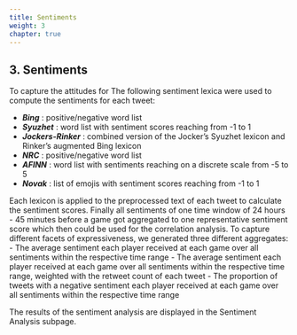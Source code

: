 ```yaml
---
title: Sentiments
weight: 3
chapter: true
---
```


<style>#chapter p {
text-align: justify} #chapter h3 {
text-align: left}
</style>

## 3. Sentiments
To capture the attitudes for 
The following sentiment lexica were used to compute the sentiments for each tweet: 

- **_Bing_** : positive/negative word list 
- **_Syuzhet_** : word list with sentiment scores reaching from -1 to 1 
- **_Jockers-Rinker_** : combined version of the Jocker's Syuzhet lexicon and Rinker's augmented Bing lexicon 
- **_NRC_** : positive/negative word list 
- **_AFINN_** : word list with sentiments reaching on a discrete scale from -5 to 5 
- **_Novak_** : list of emojis with sentiment scores reaching from -1 to 1

Each lexicon is applied to the preprocessed text of each tweet to calculate the sentiment scores. Finally all sentiments of one time window of 24 hours - 45 minutes before a game got aggregated to one representative sentiment score which then could be used for the correlation analysis. To capture different facets of expressiveness, we generated three different aggregates:
- The average sentiment each player received at each game over all sentiments within the respective time range
- The average sentiment each player received at each game over all sentiments within the respective time range, weighted with the retweet count of each tweet
- The proportion of tweets with a negative sentiment each player received at each game over all sentiments within the respective time range

The results of the sentiment analysis are displayed in the Sentiment Analysis subpage.
